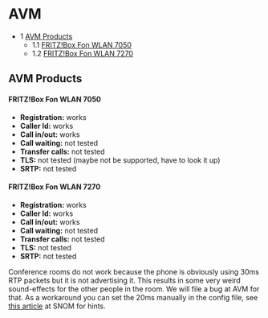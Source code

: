 
# AVM 

 

* 1 [AVM Products](#avm-products)  
   * 1.1 [FRITZ!Box Fon WLAN 7050](#fritzbox-fon-wlan-7050)  
   * 1.2 [FRITZ!Box Fon WLAN 7270](#fritzbox-fon-wlan-7050)

## AVM Products

#### FRITZ!Box Fon WLAN 7050

* **Registration:** works
* **Caller Id:** works
* **Call in/out:** works
* **Call waiting:** not tested
* **Transfer calls:** not tested
* **TLS:** not tested (maybe not be supported, have to look it up)
* **SRTP:** not tested

#### FRITZ!Box Fon WLAN 7270

* **Registration:** works
* **Caller Id:** works
* **Call in/out:** works
* **Call waiting:** not tested
* **Transfer calls:** not tested
* **TLS:** not tested
* **SRTP:** not tested

Conference rooms do not work because the phone is obviously using 30ms RTP packets but it is not advertising it. This results in some very weird sound-effects for the other people in the room. We will file a bug at AVM for that. As a workaround you can set the 20ms manually in the config file, see [this article](http://wiki.snom.com/FAQ/How%5Fto%5Ffix%5Fmy%5FSnom%5Fphone%27s%5Faudio%5Fproblems%5Fwith%5FFritzbox%3F) at SNOM for hints.


